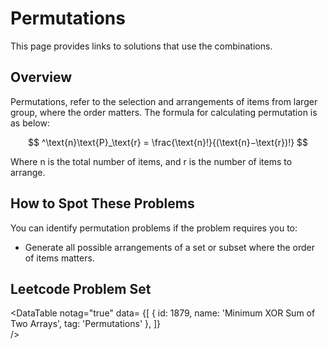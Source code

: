 

# Permutations

This page provides links to solutions that use the combinations.

## Overview

Permutations, refer to the selection and arrangements of items from larger group, where the order matters. The formula for calculating permutation is as below: 

$$
^\text{n}\text{P}_\text{r} = \frac{\text{n}!}{(\text{n}−\text{r})!}
$$

Where $\text{n}$ is the total number of items, and $\text{r}$ is the number of items to arrange.


## How to Spot These Problems

You can identify permutation problems if the problem requires you to:

- Generate all possible arrangements of a set or subset where the order of items matters.


## Leetcode Problem Set

<DataTable notag="true" data=
{[
	{ id: 1879, name: 'Minimum XOR Sum of Two Arrays', tag: 'Permutations' },
]}  
/>